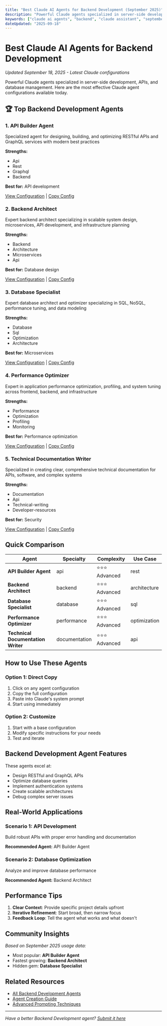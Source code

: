 ```yaml
---
title: "Best Claude AI Agents for Backend Development (September 2025)"
description: "Powerful Claude agents specialized in server-side development, APIs, and database management. Compare and choose the perfect Claude agent configuration for your needs."
keywords: ["claude ai agents", "backend", "claude assistant", "september 2025", "ai configuration"]
dateUpdated: "2025-09-18"
---
```


# Best Claude AI Agents for Backend Development

*Updated September 18, 2025 - Latest Claude configurations*

Powerful Claude agents specialized in server-side development, APIs, and database management. Here are the most effective Claude agent configurations available today.

## 🏆 Top Backend Development Agents


### 1. API Builder Agent

Specialized agent for designing, building, and optimizing RESTful APIs and GraphQL services with modern best practices

**Strengths:**
- Api
- Rest
- Graphql
- Backend

**Best for:** API development

[View Configuration](/agents/api-builder-agent) | [Copy Config](javascript:void(0))


### 2. Backend Architect

Expert backend architect specializing in scalable system design, microservices, API development, and infrastructure planning

**Strengths:**
- Backend
- Architecture
- Microservices
- Api

**Best for:** Database design

[View Configuration](/agents/backend-architect) | [Copy Config](javascript:void(0))


### 3. Database Specialist

Expert database architect and optimizer specializing in SQL, NoSQL, performance tuning, and data modeling

**Strengths:**
- Database
- Sql
- Optimization
- Architecture

**Best for:** Microservices

[View Configuration](/agents/database-specialist) | [Copy Config](javascript:void(0))


### 4. Performance Optimizer

Expert in application performance optimization, profiling, and system tuning across frontend, backend, and infrastructure

**Strengths:**
- Performance
- Optimization
- Profiling
- Monitoring

**Best for:** Performance optimization

[View Configuration](/agents/performance-optimizer) | [Copy Config](javascript:void(0))


### 5. Technical Documentation Writer

Specialized in creating clear, comprehensive technical documentation for APIs, software, and complex systems

**Strengths:**
- Documentation
- Api
- Technical-writing
- Developer-resources

**Best for:** Security

[View Configuration](/agents/technical-documentation-writer) | [Copy Config](javascript:void(0))


## Quick Comparison

| Agent | Specialty | Complexity | Use Case |
|-------|-----------|------------|----------|
| **API Builder Agent** | api | ⭐⭐⭐ Advanced | rest |
| **Backend Architect** | backend | ⭐⭐⭐ Advanced | architecture |
| **Database Specialist** | database | ⭐⭐⭐ Advanced | sql |
| **Performance Optimizer** | performance | ⭐⭐⭐ Advanced | optimization |
| **Technical Documentation Writer** | documentation | ⭐⭐⭐ Advanced | api |

## How to Use These Agents

### Option 1: Direct Copy
1. Click on any agent configuration
2. Copy the full configuration
3. Paste into Claude's system prompt
4. Start using immediately

### Option 2: Customize
1. Start with a base configuration
2. Modify specific instructions for your needs
3. Test and iterate

## Backend Development Agent Features

These agents excel at:
- Design RESTful and GraphQL APIs
- Optimize database queries
- Implement authentication systems
- Create scalable architectures
- Debug complex server issues

## Real-World Applications

### Scenario 1: API Development
Build robust APIs with proper error handling and documentation

**Recommended Agent:** API Builder Agent

### Scenario 2: Database Optimization
Analyze and improve database performance

**Recommended Agent:** Backend Architect

## Performance Tips

1. **Clear Context**: Provide specific project details upfront
2. **Iterative Refinement**: Start broad, then narrow focus
3. **Feedback Loop**: Tell the agent what works and what doesn't

## Community Insights

*Based on September 2025 usage data:*
- Most popular: **API Builder Agent**
- Fastest growing: **Backend Architect**
- Hidden gem: **Database Specialist**

## Related Resources

- [All Backend Development Agents](/agents?filter=backend)
- [Agent Creation Guide](/tutorials/create-claude-agent)
- [Advanced Prompting Techniques](/guides/advanced-prompting-2025)

---

*Have a better Backend Development agent? [Submit it here](/submit)*
